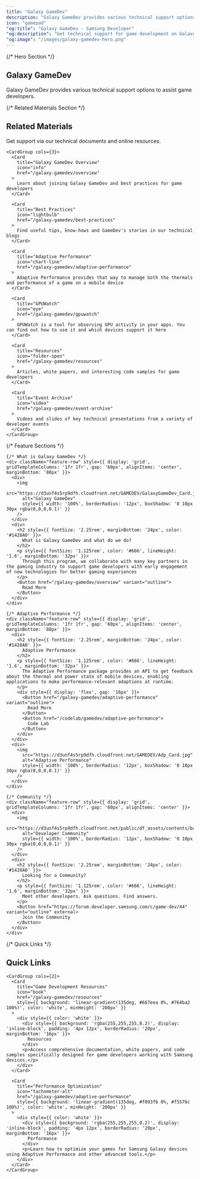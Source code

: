```yaml
---
title: "Galaxy GameDev"
description: "Galaxy GameDev provides various technical support options to assist game developers"
icon: "gamepad"
"og:title": "Galaxy GameDev - Samsung Developer"
"og:description": "Get technical support for game development on Galaxy devices with Adaptive Performance, GPUWatch, and more"
"og:image": "/images/galaxy-gamedev-hero.png"
---
```



<div className="galaxy-gamedev-page">

{/* Hero Section */}
<section className="hero-section" style={{ background: 'linear-gradient(135deg, #1428A0 0%, #4A6CF7 100%)', padding: '80px 0', textAlign: 'center', color: 'white' }}>
  <div className="container">
    <h1 className="hero-title" style={{ fontSize: '3.5rem', fontWeight: 'bold', marginBottom: '24px' }}>
      Galaxy GameDev
    </h1>
    <p style={{ fontSize: '1.25rem', maxWidth: '800px', margin: '0 auto', opacity: '0.9' }}>
      Galaxy GameDev provides various technical support options to assist game developers.
    </p>
  </div>
</section>

{/* Related Materials Section */}
<section className="related-materials" style={{ padding: '80px 0' }}>
  <div className="container">
    <div style={{ textAlign: 'center', marginBottom: '60px' }}>
      <h2 style={{ fontSize: '2.5rem', marginBottom: '16px', color: '#1428A0' }}>Related Materials</h2>
      <p style={{ fontSize: '1.125rem', color: '#666' }}>Get support via our technical documents and online resources.</p>
    </div>
    
    <CardGroup cols={3}>
      <Card 
        title="Galaxy GameDev Overview" 
        icon="info"
        href="/galaxy-gamedev/overview"
      >
        Learn about joining Galaxy GameDev and best practices for game developers
      </Card>
      
      <Card 
        title="Best Practices" 
        icon="lightbulb"
        href="/galaxy-gamedev/best-practices"
      >
        Find useful tips, know-hows and GameDev's stories in our technical blogs
      </Card>
      
      <Card 
        title="Adaptive Performance" 
        icon="chart-line"
        href="/galaxy-gamedev/adaptive-performance"
      >
        Adaptive Performance provides that way to manage both the thermals and performance of a game on a mobile device
      </Card>
      
      <Card 
        title="GPUWatch" 
        icon="eye"
        href="/galaxy-gamedev/gpuwatch"
      >
        GPUWatch is a tool for observing GPU activity in your apps. You can find out how to use it and which devices support it here
      </Card>
      
      <Card 
        title="Resources" 
        icon="folder-open"
        href="/galaxy-gamedev/resources"
      >
        Articles, white papers, and interesting code samples for game developers
      </Card>
      
      <Card 
        title="Event Archive" 
        icon="video"
        href="/galaxy-gamedev/event-archive"
      >
        Videos and slides of key technical presentations from a variety of developer events
      </Card>
    </CardGroup>
  </div>
</section>

{/* Feature Sections */}
<section className="features" style={{ background: '#f8f9fa', padding: '80px 0' }}>
  <div className="container">
    
    {/* What is Galaxy GameDev */}
    <div className="feature-row" style={{ display: 'grid', gridTemplateColumns: '1fr 1fr', gap: '60px', alignItems: 'center', marginBottom: '80px' }}>
      <div>
        <img 
          src="https://d3unf4s5rp9dfh.cloudfront.net/GAMEDEV/GalaxyGameDev_Card.jpg" 
          alt="Galaxy GameDev" 
          style={{ width: '100%', borderRadius: '12px', boxShadow: '0 10px 30px rgba(0,0,0,0.1)' }}
        />
      </div>
      <div>
        <h2 style={{ fontSize: '2.25rem', marginBottom: '24px', color: '#1428A0' }}>
          What is Galaxy GameDev and what do we do?
        </h2>
        <p style={{ fontSize: '1.125rem', color: '#666', lineHeight: '1.6', marginBottom: '32px' }}>
          Through this program, we collaborate with many key partners in the gaming industry to support game developers with early engagement of new technologies for better gaming experiences
        </p>
        <Button href="/galaxy-gamedev/overview" variant="outline">
          Read More
        </Button>
      </div>
    </div>
    
    {/* Adaptive Performance */}
    <div className="feature-row" style={{ display: 'grid', gridTemplateColumns: '1fr 1fr', gap: '60px', alignItems: 'center', marginBottom: '80px' }}>
      <div>
        <h2 style={{ fontSize: '2.25rem', marginBottom: '24px', color: '#1428A0' }}>
          Adaptive Performance
        </h2>
        <p style={{ fontSize: '1.125rem', color: '#666', lineHeight: '1.6', marginBottom: '32px' }}>
          The Adaptive Performance package provides an API to get feedback about the thermal and power state of mobile devices, enabling applications to make performance-relevant adaptions at runtime.
        </p>
        <div style={{ display: 'flex', gap: '16px' }}>
          <Button href="/galaxy-gamedev/adaptive-performance" variant="outline">
            Read More
          </Button>
          <Button href="/codelab/gamedev/adaptive-performance">
            Code Lab
          </Button>
        </div>
      </div>
      <div>
        <img 
          src="https://d3unf4s5rp9dfh.cloudfront.net/GAMEDEV/Adp_Card.jpg" 
          alt="Adaptive Performance" 
          style={{ width: '100%', borderRadius: '12px', boxShadow: '0 10px 30px rgba(0,0,0,0.1)' }}
        />
      </div>
    </div>
    
    {/* Community */}
    <div className="feature-row" style={{ display: 'grid', gridTemplateColumns: '1fr 1fr', gap: '60px', alignItems: 'center' }}>
      <div>
        <img 
          src="https://d3unf4s5rp9dfh.cloudfront.net/public/df_assets/contents/banner_landing_common_community.jpg" 
          alt="Developer Community" 
          style={{ width: '100%', borderRadius: '12px', boxShadow: '0 10px 30px rgba(0,0,0,0.1)' }}
        />
      </div>
      <div>
        <h2 style={{ fontSize: '2.25rem', marginBottom: '24px', color: '#1428A0' }}>
          Looking for a Community?
        </h2>
        <p style={{ fontSize: '1.125rem', color: '#666', lineHeight: '1.6', marginBottom: '32px' }}>
          Meet other developers. Ask questions. Find answers.
        </p>
        <Button href="https://forum.developer.samsung.com/c/game-dev/44" variant="outline" external>
          Join the Community
        </Button>
      </div>
    </div>
    
  </div>
</section>

{/* Quick Links */}
<section className="quick-links" style={{ padding: '80px 0' }}>
  <div className="container">
    <h2 style={{ fontSize: '2.5rem', textAlign: 'center', marginBottom: '48px', color: '#1428A0' }}>
      Quick Links
    </h2>
    
    <CardGroup cols={2}>
      <Card 
        title="Game Development Resources"
        icon="book"
        href="/galaxy-gamedev/resources"
        style={{ background: 'linear-gradient(135deg, #667eea 0%, #764ba2 100%)', color: 'white', minHeight: '200px' }}
      >
        <div style={{ color: 'white' }}>
          <div style={{ background: 'rgba(255,255,255,0.2)', display: 'inline-block', padding: '4px 12px', borderRadius: '20px', marginBottom: '16px' }}>
            Resources
          </div>
          <p>Access comprehensive documentation, white papers, and code samples specifically designed for game developers working with Samsung devices.</p>
        </div>
      </Card>
      
      <Card 
        title="Performance Optimization"
        icon="tachometer-alt"
        href="/galaxy-gamedev/adaptive-performance"
        style={{ background: 'linear-gradient(135deg, #f093fb 0%, #f5576c 100%)', color: 'white', minHeight: '200px' }}
      >
        <div style={{ color: 'white' }}>
          <div style={{ background: 'rgba(255,255,255,0.2)', display: 'inline-block', padding: '4px 12px', borderRadius: '20px', marginBottom: '16px' }}>
            Performance
          </div>
          <p>Learn how to optimize your games for Samsung Galaxy devices using Adaptive Performance and other advanced tools.</p>
        </div>
      </Card>
    </CardGroup>
  </div>
</section>

</div>

<style>{`
  .galaxy-gamedev-page {
    font-family: 'Samsung One', -apple-system, BlinkMacSystemFont, 'Segoe UI', Roboto, sans-serif;
  }
  
  .galaxy-gamedev-page .container {
    max-width: 1200px;
    margin: 0 auto;
    padding: 0 24px;
  }
  
  .galaxy-gamedev-page h1, 
  .galaxy-gamedev-page h2, 
  .galaxy-gamedev-page h3 {
    margin: 0;
  }
  
  .galaxy-gamedev-page section {
    position: relative;
  }
  
  @media (max-width: 768px) {
    .galaxy-gamedev-page .hero-title {
      font-size: 2.5rem !important;
    }
    
    .galaxy-gamedev-page .feature-row {
      grid-template-columns: 1fr !important;
      gap: 40px !important;
    }
    
    .galaxy-gamedev-page .CardGroup {
      grid-template-columns: 1fr !important;
    }
  }
`}</style>